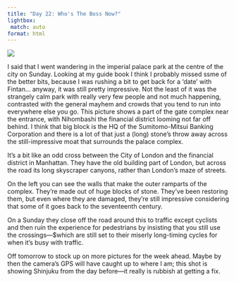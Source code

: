 ```yaml
---
title: "Day 22: Who's The Boss Now?"
lightbox:
 match: auto
format: html
---
```


![](../images/20120512011421_dsc01655.jpg){group="all-the-pictures"}

I said that I went wandering in the imperial palace park at the centre of the city on Sunday. Looking at my guide book I think I probably missed ssme of the better bits, because I was rushing a bit to get back for a 'date' with Fintan... anyway, it was still pretty impressive. Not the least of it was the strangely calm park with really very few people and not much happening, contrasted with the general mayhem and crowds that you tend to run into everywhere else you go. This picture shows a part of the gate complex near the entrance, with Nihombashi the financial district looming not far off behind. I think that big block is the HQ of the Sumitomo-Mitsui Banking Corporation and there is a lot of that just a (long) stone's throw away across the still-impressive moat that surrounds the palace complex.

It's a bit like an odd cross between the City of London and the financial district in Manhattan. They have the old building part of London, but across the road its long skyscraper canyons, rather than London's maze of streets.

On the left you can see the walls that make the outer ramparts of the complex. They're made out of huge blocks of stone. They've been restoring them, but even where they are damaged, they're still impressive considering that some of it goes back to the seventeenth century.

On a Sunday they close off the road around this to traffic except cyclists and then ruin the experience for pedestrians by insisting that you still use the crossings&mdash;$which are still set to their miserly long-timing cycles for when it's busy with traffic.

Off tomorrow to stock up on more pictures for the week ahead. Maybe by then the camera's GPS will have caught up to where I am; this shot is showing Shinjuku from the day before&mdash;it really is rubbish at getting a fix.
